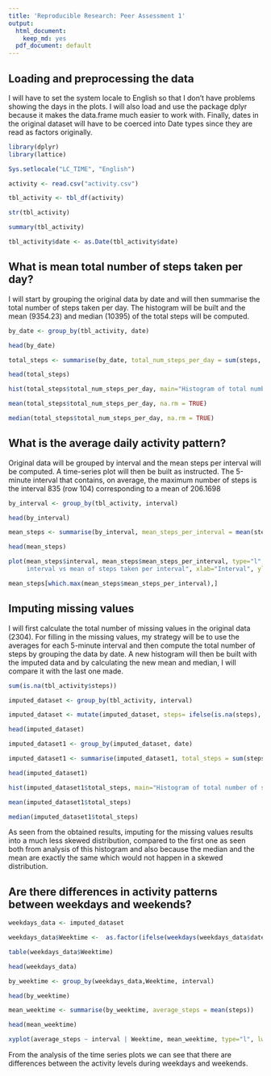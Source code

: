 ```yaml
---
title: 'Reproducible Research: Peer Assessment 1'
output:
  html_document:
    keep_md: yes
  pdf_document: default
---
```



## Loading and preprocessing the data
I will have to set the system locale to English so that I don't have problems showing the days in the plots. I will also load and use the package dplyr because it makes the data.frame much easier to work with. Finally, dates in the original dataset will have to be coerced into Date types since they are read as factors originally.

```r
library(dplyr)
library(lattice)

Sys.setlocale("LC_TIME", "English")
```

```r

activity <- read.csv("activity.csv")

tbl_activity <- tbl_df(activity)

str(tbl_activity)

summary(tbl_activity)

tbl_activity$date <- as.Date(tbl_activity$date)
```


## What is mean total number of steps taken per day?
I will start by grouping the original data by date and will then summarise the total number of steps taken per day. The histogram will be built and the mean (9354.23) and median (10395) of the total steps will be computed.

```r
by_date <- group_by(tbl_activity, date)

head(by_date)

total_steps <- summarise(by_date, total_num_steps_per_day = sum(steps, na.rm=TRUE))

head(total_steps)

hist(total_steps$total_num_steps_per_day, main="Histogram of total number of steps taken per day", xlab="Number of steps taken on a day", col="red")

mean(total_steps$total_num_steps_per_day, na.rm = TRUE)

median(total_steps$total_num_steps_per_day, na.rm = TRUE)
```



## What is the average daily activity pattern?
Original data will be grouped by interval and the mean steps per interval will be computed. A time-series plot will then be built as instructed. The 5-minute interval that contains, on average, the maximum number of steps is the interval 835 (row 104) corresponding to a mean of 206.1698

```r
by_interval <- group_by(tbl_activity, interval)

head(by_interval)

mean_steps <- summarise(by_interval, mean_steps_per_interval = mean(steps,na.rm=TRUE))

head(mean_steps)

plot(mean_steps$interval, mean_steps$mean_steps_per_interval, type="l", main="Time Series Plot of 5-minute
     interval vs mean of steps taken per interval", xlab="Interval", ylab="Mean of steps")

mean_steps[which.max(mean_steps$mean_steps_per_interval),]
```


## Imputing missing values
I will first calculate the total number of missing values in the original data (2304). For filling in the missing values, my strategy will be to use the averages for each 5-minute interval and then compute the total number of steps by grouping the data by date. A new histogram will then be built with the imputed data and by calculating the new mean and median, I will compare it with the last one made.

```r
sum(is.na(tbl_activity$steps))

imputed_dataset <- group_by(tbl_activity, interval)

imputed_dataset <- mutate(imputed_dataset, steps= ifelse(is.na(steps), mean(steps, na.rm=TRUE), steps))

head(imputed_dataset)

imputed_dataset1 <- group_by(imputed_dataset, date)

imputed_dataset1 <- summarise(imputed_dataset1, total_steps = sum(steps))

head(imputed_dataset1)

hist(imputed_dataset1$total_steps, main="Histogram of total number of steps taken per day", xlab="Number of steps taken on a day", col="red")

mean(imputed_dataset1$total_steps)

median(imputed_dataset1$total_steps)

```

As seen from the obtained results, imputing for the missing values results into a much less skewed distribution,
compared to the first one as seen both from analysis of this histogram and also because the median and the mean are
exactly the same which would not happen in a skewed distribution.


## Are there differences in activity patterns between weekdays and weekends?

```r
weekdays_data <- imputed_dataset

weekdays_data$Weektime <-  as.factor(ifelse(weekdays(weekdays_data$date) %in%  c("Saturday","Sunday"),"Weekend", "Weekday"))

table(weekdays_data$Weektime)

head(weekdays_data)

by_weektime <- group_by(weekdays_data,Weektime, interval)

head(by_weektime)

mean_weektime <- summarise(by_weektime, average_steps = mean(steps))

head(mean_weektime)

xyplot(average_steps ~ interval | Weektime, mean_weektime, type="l", lwd=1, xlab="Interval in minutes", ylab="Number of Steps on average", layout = c(1,2))
```

From the analysis of the time series plots we can see that there are differences between the activity levels during weekdays and weekends.

